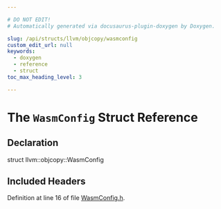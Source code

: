 ```yaml
---

# DO NOT EDIT!
# Automatically generated via docusaurus-plugin-doxygen by Doxygen.

slug: /api/structs/llvm/objcopy/wasmconfig
custom_edit_url: null
keywords:
  - doxygen
  - reference
  - struct
toc_max_heading_level: 3

---
```





# The `WasmConfig` Struct Reference

<DoxygenPage pluginConfig={pluginConfig}>



## Declaration

<CodeBlock>struct llvm::objcopy::WasmConfig</CodeBlock>

## Included Headers

<IncludesList>
<IncludesListItem
  filePath="llvm/ObjCopy/wasm/WasmConfig.h"
  permalink="/docs/api/files/include/include/llvm/include/llvm/objcopy/include/llvm/objcopy/wasm/wasmconfig-h"
  isLocal="true" />
</IncludesList>


Definition at line 16 of file <a href="/docs/api/files/include/include/llvm/include/llvm/objcopy/include/llvm/objcopy/wasm/wasmconfig-h">WasmConfig.h</a>.

</DoxygenPage>
